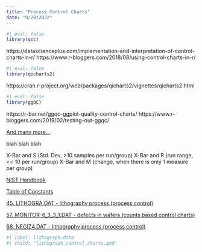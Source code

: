 ```yaml
---
title: "Process Control Charts"
date: "9/20/2022"
---
```


```r
#| eval: false
library(qcc)
```
https://datascienceplus.com/implementation-and-interpretation-of-control-charts-in-r/
https://www.r-bloggers.com/2018/08/using-control-charts-in-r/


```r
#| eval: false
library(qicharts2)
```
https://cran.r-project.org/web/packages/qicharts2/vignettes/qicharts2.html


```r
#| eval: false
library(ggQC)
```
https://r-bar.net/ggqc-ggplot-quality-control-charts/
https://www.r-bloggers.com/2019/02/testing-out-ggqc/

[And many more...](https://www.google.com/search?q=process+control&domains=r-project.org&sitesearch=r-project.org)

blah blah blah

X-Bar and S (Std. Dev, >10 samples per run/group)
X-Bar and R (run range, <= 10 per run/group)
X-Bar and M (change, when there is only 1 measure per group)

[NIST Handbook](https://www.itl.nist.gov/div898/handbook/index.htm)

[Table of Constants](http://www.bessegato.com.br/UFJF/resources/table_of_control_chart_constants_old.pdf)

[45. LITHOGRA.DAT - lithography process (process control)](https://www.itl.nist.gov/div898/handbook/datasets/LITHOGRA.DAT)

[57. MONITOR-6_3_3_1.DAT - defects in wafers (counts based control charts)](https://www.itl.nist.gov/div898/handbook/datasets/MONITOR-6_3_3_1.DAT)

[68. NEGIZ4.DAT - lithography process (process control)](https://www.itl.nist.gov/div898/handbook/datasets/NEGIZ4.DAT)


```r
#| label: lithograph-data
#| child: "lithograph_control_charts.qmd"
```

